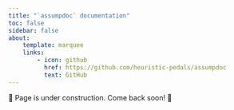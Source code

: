 ```yaml
---
title: "`assumpdoc` documentation"
toc: false
sidebar: false
about:
    template: marquee
    links:
        - icon: github
          href: https://github.com/heuristic-pedals/assumpdoc
          text: GitHub
---
```


🚧 Page is under construction. Come back soon! 🚧
